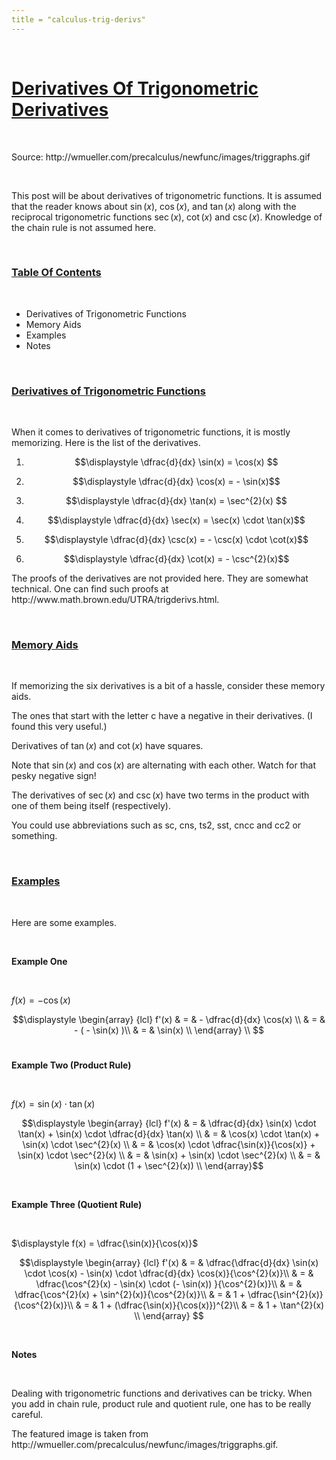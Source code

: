 ```yaml
---
title = "calculus-trig-derivs"
---
```


&nbsp;

# <u>Derivatives Of Trigonometric Derivatives</u>

&nbsp;

Source: http://wmueller.com/precalculus/newfunc/images/triggraphs.gif

&nbsp;

This post will be about derivatives of trigonometric functions. It is assumed that the reader knows about $\sin(x)$, $\cos(x)$, and $\tan(x)$ along with the reciprocal trigonometric functions $\sec(x)$, $\cot(x)$ and $\csc(x)$. Knowledge of the chain rule is not assumed here.

&nbsp;

### <u>Table Of Contents</u>

&nbsp;

* Derivatives of Trigonometric Functions
* Memory Aids
* Examples
* Notes

&nbsp;

### <u>Derivatives of Trigonometric Functions</u>

&nbsp;

When it comes to derivatives of trigonometric functions, it is mostly memorizing. Here is the list of the derivatives.

1) $$\displaystyle \dfrac{d}{dx} \sin(x) = \cos(x) $$

2) $$\displaystyle \dfrac{d}{dx} \cos(x) = - \sin(x)$$

3) $$\displaystyle \dfrac{d}{dx} \tan(x) = \sec^{2}(x) $$

4) $$\displaystyle \dfrac{d}{dx} \sec(x) = \sec(x) \cdot \tan(x)$$

5) $$\displaystyle \dfrac{d}{dx} \csc(x) = - \csc(x) \cdot \cot(x)$$

6) $$\displaystyle \dfrac{d}{dx} \cot(x) = - \csc^{2}(x)$$

The proofs of the derivatives are not provided here. They are somewhat technical. One can find such proofs at http://www.math.brown.edu/UTRA/trigderivs.html.

&nbsp;

### <u>Memory Aids</u>

&nbsp;

If memorizing the six derivatives is a bit of a hassle, consider these memory aids.

The ones that start with the letter c have a negative in their derivatives. (I found this very useful.)

Derivatives of $\tan(x)$ and $\cot(x)$ have squares.

Note that $\sin(x)$ and $\cos(x)$ are alternating with each other. Watch for that pesky negative sign!

The derivatives of $\sec(x)$ and $\csc(x)$ have two terms in the product with one of them being itself (respectively).

You could use abbreviations such as sc, cns, ts2, sst, cncc and cc2 or something.

&nbsp;

### <u>Examples</u>

&nbsp;

Here are some examples.

&nbsp;

**Example One**

&nbsp;

$\displaystyle f(x) = -\cos(x)$

$$\displaystyle \begin{array} {lcl} f'(x) & = & - \dfrac{d}{dx} \cos(x) \\ & = & - ( - \sin(x) )\\ & = & \sin(x) \\ \end{array} \\ $$
&nbsp;

**Example Two (Product Rule)**

&nbsp;

$\displaystyle f(x) = \sin(x) \cdot \tan(x)$

$$\displaystyle \begin{array} {lcl} f'(x) & = & \dfrac{d}{dx} \sin(x) \cdot \tan(x) + \sin(x) \cdot \dfrac{d}{dx} \tan(x) \\ & = & \cos(x) \cdot \tan(x) + \sin(x) \cdot \sec^{2}(x) \\ & = & \cos(x) \cdot \dfrac{\sin(x)}{\cos(x)} + \sin(x) \cdot \sec^{2}(x) \\ & = & \sin(x) + \sin(x) \cdot \sec^{2}(x) \\ & = & \sin(x) \cdot (1 + \sec^{2}(x)) \\ \end{array}$$

&nbsp;

**Example Three (Quotient Rule)**

&nbsp;

$\displaystyle f(x) = \dfrac{\sin(x)}{\cos(x)}$

$$\displaystyle \begin{array} {lcl} f'(x) & = & \dfrac{\dfrac{d}{dx} \sin(x) \cdot \cos(x) - \sin(x) \cdot \dfrac{d}{dx} \cos(x)}{\cos^{2}(x)}\\ & = & \dfrac{\cos^{2}(x) - \sin(x) \cdot (- \sin(x)) }{\cos^{2}(x)}\\ & = & \dfrac{\cos^{2}(x) + \sin^{2}(x)}{\cos^{2}(x)}\\ & = & 1 + \dfrac{\sin^{2}(x)}{\cos^{2}(x)}\\ & = & 1 + (\dfrac{\sin(x)}{\cos(x)})^{2}\\ & = & 1 + \tan^{2}(x) \\
\end{array} $$

&nbsp;

**Notes**

&nbsp;

Dealing with trigonometric functions and derivatives can be tricky. When you add in chain rule, product rule and quotient rule, one has to be really careful.

The featured image is taken from http://wmueller.com/precalculus/newfunc/images/triggraphs.gif.
